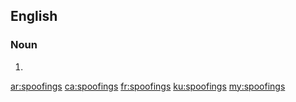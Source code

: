 ==English==

===Noun===
{{head|en|plural}}

# {{plural of|spoofing|lang=en}}

[[ar:spoofings]]
[[ca:spoofings]]
[[fr:spoofings]]
[[ku:spoofings]]
[[my:spoofings]]